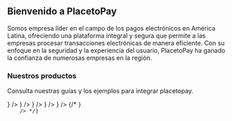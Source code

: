 

<HeroPattern />

## Bienvenido a PlacetoPay

Somos empresa líder en el campo de los pagos electrónicos en América Latina, ofreciendo una plataforma integral y segura que permite a las empresas procesar transacciones electrónicas de manera eficiente. Con su enfoque en la seguridad y la experiencia del usuario, PlacetoPay ha ganado la confianza de numerosas empresas en la región.

### Nuestros productos

Consulta nuestras guías y los ejemplos para integrar placetopay.

<div className="not-prose grid grid-cols-1 gap-8 border-gray-900/5 dark:border-white/5 sm:grid-cols-2">
    <ItemList
        name="Web Checkout"
        description="Página de pagos prediseñada y optimizada para aumentar la tasa de conversión de tu negocio"
        href={localizePath("/checkout")}
        action="Ver documentación"
        icon={() => <MonitorMobbile variant="TwoTone" />}
    />
    <ItemList
        name="Gateway"
        description="Utilizar los servicios de pagos de PlacetoPay en tus propias aplicaciones y plataformas"
        href={localizePath("/gateway")}
        action="Ver documentación"
        icon={() => <Simcard variant="TwoTone" />}
    />
   <ItemList
        name="3DS Server"
        description="Protocolo de seguridad utilizado en la industria de pagos en línea para realizar
         autenticaciones adicionales en transacciones con tarjetas de crédito y débito."
        href={localizePath("/three-d-s-server")}
        action="Ver documentación"
        icon={() => <Activity variant="TwoTone" />}
    />
      <ItemList
        name="ACS"
        description="Access Control Server es el componente del protocolo 3-D Secure, perteneciente al
         dominio del emisor, cuya función es realizar la autenticación de un tarjetahabiente en una
         transacción de comercio electrónico."
        href={localizePath("/acs")}
        action="Ver documentación"
        icon={() => <Activity variant="TwoTone" />}
   />
   <ItemList
        name="Token Requestor"
        description="Servicio de tokenización publica con las marcas Visa y Mastercard."
        href={localizePath("/token-requestor")}
        action="Ver documentación"
        icon={() => <SecurityCard variant="TwoTone" />}
    />
    {/* <ItemList
        name="Pinpad SDK"
        description="SDK para gestionar el campo pinpad en tus aplicaciones."
        href={localizePath("/sdks/pinpad")}
        action="Ver documentación"
        icon={() => <Code variant="TwoTone" />}
    /> */}
</div>
